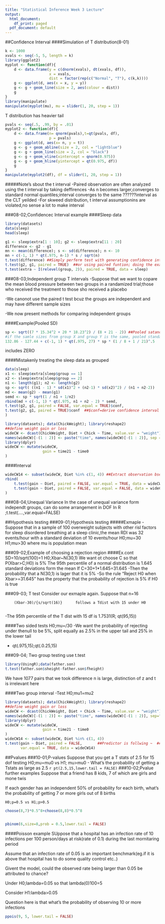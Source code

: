 ---
title: "Statistical Inference Week 3 Lecture"
output:
  html_document:
    df_print: paged
  pdf_document: default
---
##Confidence Interval
####Simulation of T distribution(8-01)
```{r}
k <- 1000
xvals <- seq(-5, 5, length = k)
library(ggplot2)
myplot <- function(df){  
    d <- data.frame(y = c(dnorm(xvals), dt(xvals, df)),                  
                    x = xvals,                  
                    dist = factor(rep(c("Normal", "T"), c(k,k))))  
    g <- ggplot(d, aes(x = x, y = y))   
    g <- g + geom_line(size = 2, aes(colour = dist))
    g
}
library(manipulate)
manipulate(myplot(mu), mu = slider(1, 20, step = 1))
```
T distribution has heavier tail

```{r}
pvals <- seq(.5, .99, by = .01)
myplot2 <- function(df){  
    d <- data.frame(n= qnorm(pvals),t=qt(pvals, df),                  
                    p = pvals)  
    g <- ggplot(d, aes(x= n, y = t))  
    g <- g + geom_abline(size = 2, col = "lightblue")  
    g <- g + geom_line(size = 2, col = "black")  
    g <- g + geom_vline(xintercept = qnorm(0.975))  
    g <- g + geom_hline(yintercept = qt(0.975, df))
    g
}
manipulate(myplot2(df), df = slider(1, 20, step = 1))
```
#####Note's sbout the t interval 
-Paired observation are often analyzed using the t interval by taking deffirences
-As n becomes larger,converges to standard normal quantiles;interval converges to the same    ??????interval as the CLT yeilded
-For skweed distribution, t interval assumptionins are violated,no sense a lot to make            interval

###08-02;Confidencec Interval example
####Sleep data
```{r}
library(datasets)
data(sleep)
head(sleep)
```
```{r}
g1 <- sleep$extra[1 : 10]; g2 <- sleep$extra[11 : 20]
difference <- g2 - g1
mn <- mean(difference); s <- sd(difference); n <- 10
mn + c(-1, 1) * qt(.975, n-1) * s / sqrt(n)
t.test(difference) ##Simply perferm test with generating confidence interval
t.test(g2, g1, paired = TRUE)  ##or using paired funtion; doing the exactly the same thing without take difference in the sample beoforehand
t.test(extra ~ I(relevel(group, 2)), paired = TRUE, data = sleep)
```

###08-03;Independent group T intervals
-Suppose that we want to copare the mean blood pressure between two groups in a randamized    trial;those who received the treatment to those sho received a placebo

-We canonot use the paired t test bcuz the groups are independent and may have different      sample sizes

-We now present methods for comparing independent groups

####Example(Pooled SD)
```{r}
sp <- sqrt((7 * 15.34^2 + 20 * 18.23^2) / (8 + 21 - 2)) ##Pooled satandard deviation
#if the samle sizes from group X and group Y is the same, pooled standard deviation is just a mean of the variance from the X groups and the variance from the Y group
132.86 - 127.44 + c(-1, 1) * qt(.975, 27) * sp * (1 / 8 + 1 / 21)^.5
```
includes ZERO

####Mistakenly treating the sleep data as grouped
```{r}
data(sleep)
x1 <- sleep$extra[sleep$group == 1]
x2 <- sleep$extra[sleep$group == 2]
n1 <- length(g1); n2 <- length(g2)
sp <- sqrt( ((n1 - 1) * sd(x1)^2 + (n2-1) * sd(x2)^2) / (n1 + n2-2))
md <- mean(g2) - mean(g1)
semd <- sp * sqrt(1 / n1 + 1/n2)
rbind(md + c(-1, 1) * qt(.975, n1 + n2 - 2) * semd,  
t.test(g2, g1, paired = FALSE, var.equal = TRUE)$conf,
t.test(g2, g1, paired = TRUE)$conf  ##$conf=derive confidence interval
)
```

```{r}
library(datasets); data(ChickWeight); library(reshape2)
##define weight gain or loss
wideCW <- dcast(ChickWeight, Diet + Chick ~ Time, value.var = "weight")
names(wideCW)[-(1 : 2)] <- paste("time", names(wideCW)[-(1 : 2)], sep = "")
library(dplyr)
wideCW <- mutate(wideCW, 
                 gain = time21 - time0
)
```

####Interval
```{r}
wideCW14 <- subset(wideCW, Diet %in% c(1, 4)) ##Extract observation bsed on the categoloy of diet 1 and diet 4
rbind(
    t.test(gain ~ Diet, paired = FALSE, var.equal = TRUE, data = wideCW14)$conf,  ###vae.equal=if variance is constant or not
    t.test(gain ~ Diet, paired = FALSE, var.equal = FALSE, data = wideCW14)$conf
)
```

###08-04;Unequal Variance
In the case of unequal variance form independt groups, can do some arrangement in DOF
In R ;t.test(....,var.equal=FALSE)


##Hypothesis testing
###09-01;Hypothesis testing
#####Exmaple
-Suppose that in a sample of 100 overweight subjects with other risl factors for sleep        disordered breathing at a sleep clinic,the mean RDI was 32 events/hour with a standard       deviation of 10 events/hour
            H0;mu=30
            H1;mu>30
            where mu is population mean
            
###09-02;Example of choosing a rejection region
####Ex.cont
SD=10/sqrt(100)=1
H0;Xbar~N(30,1)
We want ot choose C so that P(Xbar>C;H0) is 5%
The 95th percentile of a normal distribution is 1.645 standard deviations form the mean
If C=30+1*1.645=31.645
   -Then the probability that a N(30,1) is lager that it is 5%
   -So the rule "Reject H0 when Xbar>=31.645" has the property that the probability of rejection is 5% if H0 is true
   
###09-03; T test
Consider our exmaple again. Suppose that n=16

        (Xbar-30)/{s/sqrt(16)}      follows a Tdist with 15 under H0
        
-The 95th percentile of the T dist with 15 df is 1.7531(R; qt(95,15))

####Two sided tests
H0;mu=/30
-We want the probability of rejecting under thenull to be 5%, split equally as 2.5% in the    upper tail and 25% in the lower tail

- qt(.975,15);qt(.0.25,15)

###09-04; Two group testing
use t.test
```{r}
library(UsingR);data(father.son)
t.test(father.son$sheight-father.son$fheight)
```
We have 1077 pairs that we took difference
n is large, distinction of z and t is irrelevant here

####Two group interval
-Test H0;mu1=mu2
```{r}
library(datasets); data(ChickWeight); library(reshape2)
##define weight gain or loss
wideCW <- dcast(ChickWeight, Diet + Chick ~ Time, value.var = "weight")
names(wideCW)[-(1 : 2)] <- paste("time", names(wideCW)[-(1 : 2)], sep="")
library(dplyr)
wideCW <- mutate(wideCW,  
                 gain = time21 - time0
)
wideCW14 <- subset(wideCW, Diet %in% c(1, 4))
t.test(gain ~ Diet, paired = FALSE,       ##Predictor is follwing ~  ##Pair is false since diet1 has nothing to do with diet4 in here
       var.equal = TRUE, data = wideCW14)
```

##Pvalues
###10-01;P-values
Suppose that you get a T stats of 2.5 for 15 dof testing H0;mu=mu0 vs H1; mu>mu0
    - What's the probability of getting a Tstats as large as 2.5
    ```{r}
pt(2.5,15,lower.tail = FALSE)
    ```
###10-02;Pvalue further examples
Suppose that a friend has 8 kids, 7 of which are girls and mone twis

If each gender has an independent 50% of probability for each birth, what's the probability    of getting 7 or more girls out of 8 births

    H0;p=0.5 vs H1;p>0.5
    
```{r}
choose(8,7)*0.5^8+choose(8,8)*0.5^8


pbinom(6,size=8,prob = 0.5,lower.tail = FALSE)
```

####Poisson example
SUppose that a hospital has an infection rate of 10 infections per 100 person/days at         risk(rate of 0.1) during the last mornitaring period

Assume that an infection rate of 0.05 is an important benchmark(eg.if it is above that         hospital has to do some quality control etc..)

Givent the model, could the observed rate being larger than 0.05 be attributed to chance?

Under H0;lambda=0.05 so that lambda(0)100=5

Consider H1:lambda>0.05

Question here is that what's the probability of observing 10 or more infections
```{r}
ppois(9, 5, lower.tail = FALSE)
```
